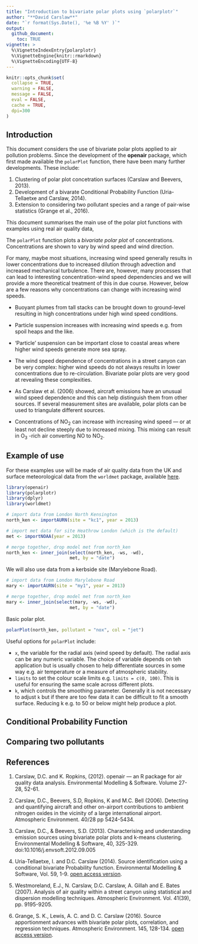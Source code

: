```yaml
---
title: "Introduction to bivariate polar plots using `polarplotr`"
author: "**David Carslaw**"
date: "`r format(Sys.Date(), '%e %B %Y' )`"
output: 
  github_document: 
    toc: TRUE
vignette: >
  %\VignetteIndexEntry{polarplotr}
  %\VignetteEngine{knitr::rmarkdown}
  %\VignetteEncoding{UTF-8}
---
```


```r
knitr::opts_chunk$set(
  collapse = TRUE,
  warning = FALSE,
  message = FALSE,
  eval = FALSE,
  cache = TRUE,
  dpi=300
)
```

## Introduction

This document considers the use of bivariate polar plots applied to air pollution problems. Since the development of the **openair** package, which first made available the `polarPlot` function, there have been many further developments. These include:

1. Clustering of polar plot concetration surfaces (Carslaw and Beevers, 2013).
1. Development of a bivarate Conditional Probability Function (Uria-Tellaetxe and Carslaw, 2014).
1. Extension to considering two pollutant species and a range of pair-wise statistics (Grange et al., 2016).

This document summarises the main use of the polar plot functions with examples using real air quality data,

The `polarPlot` function plots a *bivariate polar plot* of
concentrations. Concentrations are shown to vary by wind speed and
wind direction. 

For many, maybe most situations, increasing wind speed generally
results in lower concentrations due to increased dilution through
advection and increased mechanical turbulence. There are, however,
many processes that can lead to interesting concentration-wind speed
dependencies and we will provide a more theoretical treatment of this
in due course. However, below are a few reasons why concentrations can
change with increasing wind speeds.


- Buoyant plumes from tall stacks can be brought down to
  ground-level resulting in high concentrations under high wind speed
  conditions.

- Particle suspension increases with increasing wind speeds
  e.g. \pmten from spoil heaps and the like.

- 'Particle' suspension can be important close to coastal areas
  where higher wind speeds generate more sea spray.

- The wind speed dependence of concentrations in a street canyon
  can be very complex: higher wind speeds do not always results in
  lower concentrations due to re-circulation. Bivariate polar plots are
  very good at revealing these complexities.

- As Carslaw et al. (2006) showed, aircraft emissions have an unusual
  wind speed dependence and this can help distinguish them from other
  sources. If several measurement sites are available, polar plots can
  be used to triangulate different sources.

- Concentrations of NO~2~ can increase with increasing wind speed
  --- or at least not decline steeply due to increased mixing. This
  mixing can result in O~3~ -rich air converting NO to NO~2~.



## Example of use

For these examples use will be made of air quality data from the UK and surface meteorological data from the `worldmet` package, available [here](https://github.com/davidcarslaw/worldmet). 

```r
library(openair)
library(polarplotr)
library(dplyr)
library(worldmet)

# import data from London North Kensington
north_ken <- importAURN(site = "kc1", year = 2013)

# import met data for site Heathrow London (which is the default)
met <- importNOAA(year = 2013)

# merge together, drop model met from north_ken
north_ken <- inner_join(select(north_ken, -ws, -wd),
                        met, by = "date")
```

We will also use data from a kerbside site (Marylebone Road).

```r
# import data from London Marylebone Road
mary <- importAURN(site = "my1", year = 2013)

# merge together, drop model met from north_ken
mary <- inner_join(select(mary, -ws, -wd),
                        met, by = "date")
```

Basic polar plot.

```r
polarPlot(north_ken, pollutant = "nox", col = "jet")
```

Useful options for `polarPlot` include:

- `x`, the variable for the radial axis (wind speed by default). The radial axis can be any numeric variable. The choice of variable depends on teh application but is usually chosen to help differentiate sources in some way e.g. air temperature or a measure of atmospheric stability.
- `limits` to set the colour scale limits e.g. `limits = c(0, 100)`. This is useful for ensuring the same scale across different plots.
- `k`, which controls the smoothing parameter. Generally it is not necessary to adjust `k` but if there are too few data it can be difficult to fit a smooth surface. Reducing k e.g. to 50 or below might help produce a plot.

## Conditional Probability Function

## Comparing two pollutants

## References

1. Carslaw, D.C. and K. Ropkins, (2012). openair --- an R package for air quality data analysis. Environmental Modelling & Software. Volume 27-28, 52-61.

1.  Carslaw, D.C., Beevers, S.D, Ropkins, K and M.C. Bell (2006). 
 Detecting and quantifying aircraft and other on-airport 
 contributions to ambient nitrogen oxides in the vicinity of a 
 large international airport.  Atmospheric Environment. 40/28 pp 
 5424-5434.
 
1.  Carslaw, D.C., & Beevers, S.D. (2013). Characterising and 
 understanding emission sources using bivariate polar plots and 
 k-means clustering. Environmental Modelling & Software, 40, 
 325-329. doi:10.1016/j.envsoft.2012.09.005
 
1.  Uria-Tellaetxe, I. and D.C. Carslaw (2014). Source identification 
 using a conditional bivariate Probability function. Environmental Modelling & Software, Vol. 59, 1-9. [open access version](http://www.sciencedirect.com/science/article/pii/S1364815214001339).
 
1.  Westmoreland, E.J., N. Carslaw, D.C. Carslaw, A. Gillah and E.
 Bates (2007).  Analysis of air quality within a street canyon 
 using statistical and dispersion modelling techniques. Atmospheric
 Environment. Vol.  41(39), pp. 9195-9205.
 
1. Grange, S. K., Lewis, A. C. and D. C. Carslaw (2016). Source apportionment 
 advances with bivariate polar plots, correlation, and regression techniques.
 Atmospheric Environment. 145, 128-134. [open access version](http://www.sciencedirect.com/science/article/pii/S1352231016307166).